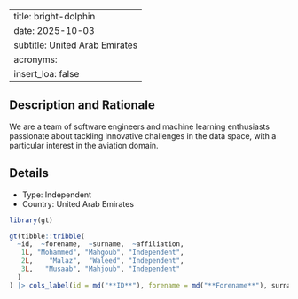 
---
title: bright-dolphin
date: 2025-10-03
subtitle: United Arab Emirates
acronyms:
  insert_loa: false
---

## Description and Rationale

We are a team of software engineers and machine learning enthusiasts passionate about tackling innovative challenges in the data space, with a particular interest in the aviation domain.

## Details

* Type: Independent
* Country: United Arab Emirates

```r
library(gt)

gt(tibble::tribble(
  ~id,  ~forename,  ~surname,  ~affiliation,
   1L, "Mohammed", "Mahgoub", "Independent",
   2L,    "Malaz",  "Waleed", "Independent",
   3L,   "Musaab", "Mahjoub", "Independent"
  )
) |> cols_label(id = md("**ID**"), forename = md("**Forename**"), surname ~ md("**Surname**"), affiliation ~ md("**Affiliation**"))
```
